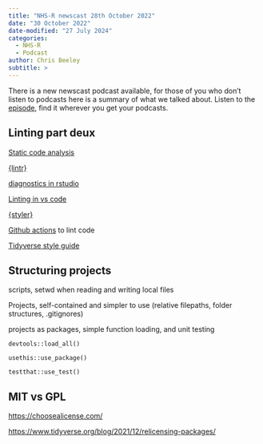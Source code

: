 ```yaml
---
title: "NHS-R newscast 28th October 2022"
date: "30 October 2022"
date-modified: "27 July 2024"
categories:
  - NHS-R
  - Podcast
author: Chris Beeley
subtitle: >
---
```


There is a new newscast podcast available, for those of you who don’t listen to podcasts here is a summary of what we talked about. Listen to the [episode](http://soundcloud.com/nhs-r-community/nhs-r-newscast-28th-october-2022), find it wherever you get your podcasts.

## **Linting part deux**

[Static code analysis](https://en.wikipedia.org/wiki/Static_program_analysis)

[{lintr}](https://github.com/r-lib/lintr)

[diagnostics in rstudio](https://support.rstudio.com/hc/en-us/articles/205753617-Code-Diagnostics?version=2022.07.2%2B576&mode=desktop)

[Linting in vs code](https://code.visualstudio.com/docs/languages/r)

[{styler}](https://github.com/r-lib/styler)

[Github actions](https://github.com/r-lib/actions/blob/v2-branch/examples/lint.yaml) to lint code

[Tidyverse style guide](https://style.tidyverse.org/)

## **Structuring projects**

scripts, setwd when reading and writing local files

Projects, self-contained and simpler to use (relative filepaths, folder structures, .gitignores)

projects as packages, simple function loading, and unit testing

`devtools::load_all()`

`usethis::use_package()`

`testthat::use_test()`

## **MIT vs GPL**

<https://choosealicense.com/>

<https://www.tidyverse.org/blog/2021/12/relicensing-packages/>
